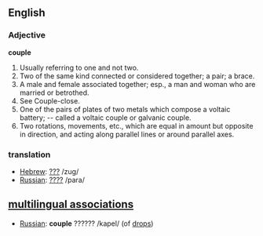 ==English==

===Adjective===

'''couple'''

#Usually referring to one and not two.
#Two of the same kind connected or considered together; a pair; a brace.
#A male and female associated together; esp., a man and woman who are married or betrothed.
#See Couple-close.
#One of the pairs of plates of two metals which compose a voltaic battery; -- called a voltaic couple or galvanic couple.
#Two rotations, movements, etc., which are equal in amount but opposite in direction, and acting along parallel lines or around parallel axes.

===translation===
*[[Hebrew]]: [[:he:???|???]] /zug/ 
*[[Russian]]: [[:ru:????|????]] /para/ 

==[[multilingual associations]]==
*[[Russian]]: '''couple''' ?????? /kapel/ (of [[drop]]s)
